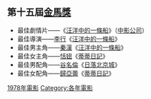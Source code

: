 {{YearTopicTOC|1978|电影}}
== 第十五屆[[金馬獎|金馬獎]] ==
*最佳劇情片——《[[汪洋中的一條船|汪洋中的一條船]]》（[[中影公司|中影公司]]）
*最佳導演——[[李行|李行]]《[[汪洋中的一條船|汪洋中的一條船]]》
*最佳男主角——[[秦漢|秦漢]]《[[汪洋中的一條船|汪洋中的一條船]]》
*最佳女主角——[[恬妞|恬妞]]《[[蒂蒂日記|蒂蒂日記]]》
*最佳男配角——[[谷名倫|谷名倫]]《[[日落北京城|日落北京城]]》
*最佳女配角——[[歸亞蕾|歸亞蕾]]《[[蒂蒂日記|蒂蒂日記]]》

[[Category:1978年電影|]]
[[Category:各年電影|Category:各年電影]]